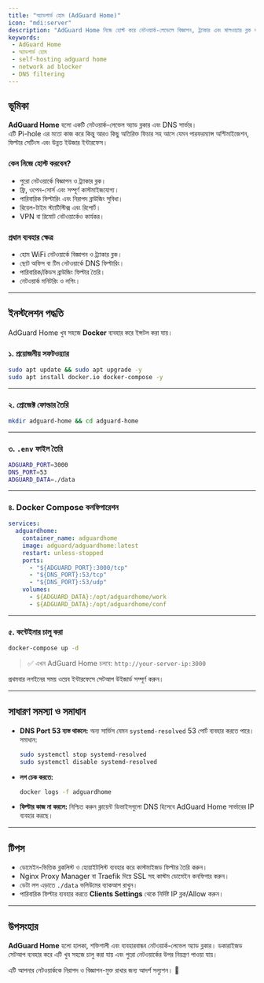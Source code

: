 ```yaml
---
title: "অ্যাডগার্ড হোম (AdGuard Home)"
icon: "mdi:server"
description: "AdGuard Home নিজে হোস্ট করে নেটওয়ার্ক-লেভেলে বিজ্ঞাপন, ট্র্যাকার এবং মালওয়্যার ব্লক করা সহজ।"
keywords:
 - AdGuard Home
 - অ্যাডগার্ড হোম
 - self-hosting adguard home
 - network ad blocker
 - DNS filtering
---
```


## ভূমিকা
**AdGuard Home** হলো একটি নেটওয়ার্ক-লেভেল অ্যাড ব্লকার এবং DNS সার্ভার।  
এটি Pi-hole এর মতো কাজ করে কিন্তু আরও কিছু অতিরিক্ত ফিচার সহ আসে যেমন পারফরম্যান্স অপ্টিমাইজেশন, ফিল্টার সেটিংস এবং উন্নত ইউজার ইন্টারফেস।  

### কেন নিজে হোস্ট করবেন?
- পুরো নেটওয়ার্কে বিজ্ঞাপন ও ট্র্যাকার ব্লক।
- ফ্রি, ওপেন-সোর্স এবং সম্পূর্ণ কাস্টমাইজযোগ্য।
- পারিবারিক ফিল্টারিং এবং নিরাপদ ব্রাউজিং সুবিধা।
- রিয়েল-টাইম স্ট্যাটিস্টিক্স এবং রিপোর্ট।
- VPN বা রিমোট নেটওয়ার্কেও কার্যকর।

### প্রধান ব্যবহার ক্ষেত্র
- হোম WiFi নেটওয়ার্কে বিজ্ঞাপন ও ট্র্যাকার ব্লক।
- ছোট অফিস বা টিম নেটওয়ার্কে DNS ফিল্টারিং।
- পারিবারিক/কিডস ব্রাউজিং ফিল্টার তৈরি।
- নেটওয়ার্ক মনিটরিং ও লগিং।

---

## ইনস্টলেশন পদ্ধতি

AdGuard Home খুব সহজে **Docker** ব্যবহার করে ইন্সটল করা যায়।

### ১. প্রয়োজনীয় সফটওয়্যার
```bash
sudo apt update && sudo apt upgrade -y
sudo apt install docker.io docker-compose -y
```

---

### ২. প্রোজেক্ট ফোল্ডার তৈরি

```bash
mkdir adguard-home && cd adguard-home
```

---

### ৩. `.env` ফাইল তৈরি

```bash title=".env"
ADGUARD_PORT=3000
DNS_PORT=53
ADGUARD_DATA=./data
```

---

### ৪. Docker Compose কনফিগারেশন

```yaml title="docker-compose.yml"
services:
  adguardhome:
    container_name: adguardhome
    image: adguard/adguardhome:latest
    restart: unless-stopped
    ports:
      - "${ADGUARD_PORT}:3000/tcp"
      - "${DNS_PORT}:53/tcp"
      - "${DNS_PORT}:53/udp"
    volumes:
      - ${ADGUARD_DATA}:/opt/adguardhome/work
      - ${ADGUARD_DATA}:/opt/adguardhome/conf
```

---

### ৫. কন্টেইনার চালু করা

```bash
docker-compose up -d
```

> ✅ এখন AdGuard Home চলবে: `http://your-server-ip:3000`

প্রথমবার লগইনের সময় ওয়েব ইন্টারফেসে সেটআপ উইজার্ড সম্পূর্ণ করুন।

---

## সাধারণ সমস্যা ও সমাধান

* **DNS Port 53 ব্যস্ত থাকলে:**
  অন্য সার্ভিস যেমন `systemd-resolved` 53 পোর্ট ব্যবহার করতে পারে।
  সমাধান:

  ```bash
  sudo systemctl stop systemd-resolved
  sudo systemctl disable systemd-resolved
  ```
* **লগ চেক করতে:**

  ```bash
  docker logs -f adguardhome
  ```
* **ফিল্টার কাজ না করলে:**
  নিশ্চিত করুন ক্লায়েন্ট ডিভাইসগুলো DNS হিসেবে AdGuard Home সার্ভারের IP ব্যবহার করছে।

---

## টিপস

* ডোমেইন-ভিত্তিক ব্লকলিস্ট ও হোয়াইটলিস্ট ব্যবহার করে কাস্টমাইজড ফিল্টার তৈরি করুন।
* Nginx Proxy Manager বা Traefik দিয়ে SSL সহ কাস্টম ডোমেইন কনফিগার করুন।
* ডেটা লস এড়াতে `./data` ভলিউমের ব্যাকআপ রাখুন।
* পারিবারিক ফিল্টার ব্যবহার করতে **Clients Settings** থেকে নির্দিষ্ট IP ব্লক/Allow করুন।

---

## উপসংহার

**AdGuard Home** হলো হালকা, শক্তিশালী এবং ব্যবহারবান্ধব নেটওয়ার্ক-লেভেল অ্যাড ব্লকার।
ডকারাইজড সেটআপ ব্যবহার করে এটি খুব সহজে চালু করা যায় এবং পুরো নেটওয়ার্কের উপর নিয়ন্ত্রণ পাওয়া যায়।

এটি আপনার নেটওয়ার্ককে নিরাপদ ও বিজ্ঞাপন-মুক্ত রাখার জন্য আদর্শ সল্যুশন। 🚀
